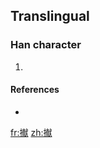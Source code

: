 ==Translingual==

===Han character===
{{Han char|rn=64|rad=手|as=13|sn=16|four=|canj=手十月大 (QJBK)}}

# {{defn|Han|sort=手13}}

====References====
* {{Han ref|kx=0459.201|hdz=31967.011|uh=64DC|ud=25820}}

[[fr:擜]]
[[zh:擜]]